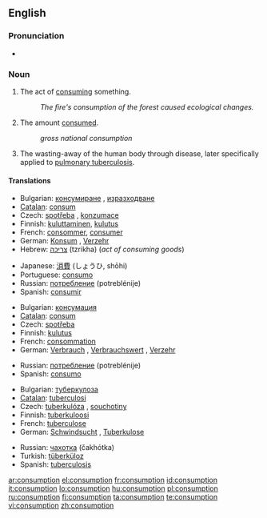 ==English==

===Pronunciation===
*{{audio|en-us-consumption.ogg|Audio (US)}}

===Noun===
{{en-noun|-}}

# The act of [[consume|consuming]] something.  
#:''The fire's consumption of the forest caused ecological changes.''
# The amount [[consume|consumed]].  
#:''gross national consumption''
# {{pathology|obsolete}} The wasting-away of the human body through disease, later specifically applied to [[pulmonary tuberculosis]].

====Translations====
{{trans-top|the act of consuming something}}
*Bulgarian: [[консумиране]] {{f}}, [[изразходване]] {{n}}
*[[Catalan]]: [[consum]] {{m}}
*Czech:  [[spotřeba]] {{f}}, [[konzumace]] {{f}}
*Finnish: [[kuluttaminen]], [[kulutus]]
*French: [[consommer]], [[consumer]]
*German: [[Konsum]] {{m}}, [[Verzehr]] {{m}}
*Hebrew: [[צריכה]] (tzrikha) {{f}} (''act of consuming goods'')
{{trans-mid}}
*Japanese: [[消費]] (しょうひ, shōhi)
*Portuguese: [[consumo]] {{m}}
*Russian: [[потребление]] (potreblénije) {{n}}
*Spanish: [[consumir]]
{{trans-bottom}}

{{trans-top|the amount consumed}}
*Bulgarian: [[консумация]] {{f}}
*[[Catalan]]: [[consum]] {{m}}
*Czech: [[spotřeba]] {{f}}
*Finnish: [[kulutus]]
*French: [[consommation]] {{f}}
*German: [[Verbrauch]] {{m}}, [[Verbrauchswert]] {{m}}, [[Verzehr]] {{m}}
{{trans-mid}}
*Russian: [[потребление]] (potreblénije) {{n}}
*Spanish: [[consumo]]
{{trans-bottom}}

{{trans-top|tuberculosis}}
*Bulgarian: [[туберкулоза]] {{f}}
*[[Catalan]]: [[tuberculosi]]
*Czech: [[tuberkulóza]] {{f}}, [[souchotiny]]
*Finnish: [[tuberkuloosi]]
*French: [[tuberculose]] {{f}}
*German: [[Schwindsucht]] {{f}}, [[Tuberkulose]] {{f}}
{{trans-mid}}
*Russian: [[чахотка]] (čakhótka) {{f}}
*Turkish: [[tüberküloz]]
*Spanish: [[tuberculosis]]
{{trans-bottom}}

[[ar:consumption]]
[[el:consumption]]
[[fr:consumption]]
[[id:consumption]]
[[it:consumption]]
[[lo:consumption]]
[[hu:consumption]]
[[pl:consumption]]
[[ru:consumption]]
[[fi:consumption]]
[[ta:consumption]]
[[te:consumption]]
[[vi:consumption]]
[[zh:consumption]]